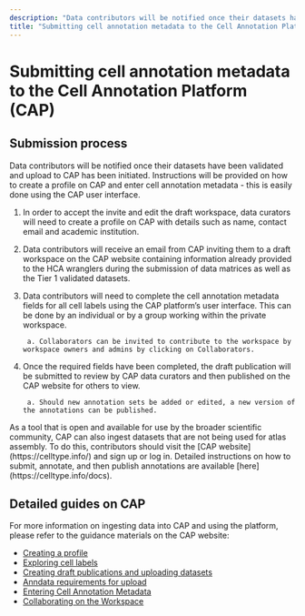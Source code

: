 ```yaml
---
description: "Data contributors will be notified once their datasets have been validated and upload to CAP has been initiated. Instructions will be provided on how to create a profile on CAP and enter cell annotation metadata - this is easily done using the CAP user interface."
title: "Submitting cell annotation metadata to the Cell Annotation Platform (CAP)"
---
```


# Submitting cell annotation metadata to the Cell Annotation Platform (CAP)

## Submission process

Data contributors will be notified once their datasets have been validated and upload to CAP has been initiated. Instructions will be provided on how to create a profile on CAP and enter cell annotation metadata - this is easily done using the CAP user interface.

1. In order to accept the invite and edit the draft workspace, data curators will need to create a profile on CAP with details such as name, contact email and academic institution.

2. Data contributors will receive an email from CAP inviting them to a draft workspace on the CAP website containing information already provided to the HCA wranglers during the submission of data matrices as well as the Tier 1 validated datasets.

3. Data contributors will need to complete the cell annotation metadata fields for all cell labels using the CAP platform’s user interface. This can be done by an individual or by a group working within the private workspace.

        a. Collaborators can be invited to contribute to the workspace by workspace owners and admins by clicking on Collaborators.

4. Once the required fields have been completed, the draft publication will be submitted to review by CAP data curators and then published on the CAP website for others to view.

        a. Should new annotation sets be added or edited, a new version of the annotations can be published.

<Alert icon={false} severity="info">
As a tool that is open and available for use by the broader scientific community, CAP can also ingest datasets that are not being used for atlas assembly. To do this, contributors should visit the [CAP website](https://celltype.info/) and sign up or log in. Detailed instructions on how to submit, annotate, and then publish annotations are available [here](https://celltype.info/docs).
</Alert>

## Detailed guides on CAP

For more information on ingesting data into CAP and using the platform, please refer to the guidance materials on the CAP website:

- [Creating a profile](https://celltype.info/docs)
- [Exploring cell labels](https://celltype.info/docs/exploring-cell-labels)
- [Creating draft publications and uploading datasets](https://celltype.info/docs/creating-draft-publications-and-uploading-datasets)
- [Anndata requirements for upload](https://celltype.info/docs/anndata-requirements-for-upload)
- [Entering Cell Annotation Metadata](https://celltype.info/docs/entering-cell-annotation-metadata)
- [Collaborating on the Workspace](https://celltype.info/docs/collaborating-on-the-workspace)
